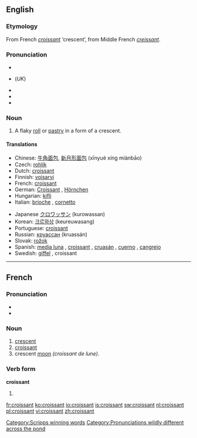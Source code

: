 {{see|Croissant}}
==English==
{{wikipedia}}
===Etymology===
From French ''[[#French|croissant]]'' ‘crescent’, from Middle French ''[[creissant]]''.

===Pronunciation===
*{{IPA|/kɹwəˈsɑnt/ (''Canadian'')}}
*{{IPA|/ˈkwæsɑ̃/, /ˈkɹwæsɑ̃/}} (''UK'')
*{{IPA|/kɻəˈsɑnt/}}
*{{Audio|en-ca-croissant.ogg|Audio (CA)}}
*{{audio|en-us-croissant.ogg|Audio (US)}}

===Noun===
{{en-noun}}

# A flaky [[roll]] or [[pastry]] in a form of a crescent.

====Translations====
{{top}}
*Chinese: [[牛角面包]], [[新月形面包]] (xīnyuè xíng miànbāo)
*Czech: [[rohlík]] {{m}}
*Dutch: [[croissant]] {{m}}
*Finnish: [[voisarvi]]
*French: [[croissant]] {{m}}
*German: [[Croissant]] {{n}}, [[Hörnchen]] {{n}}
*Hungarian: [[kifli]]
*Italian: [[brioche]] {{f}}, [[cornetto]] {{m}}
{{mid}}
*Japanese [[クロワッサン]] (kurowassan)
*Korean: [[크르와상]] (keureuwasang)
*Portuguese: [[croissant]] {{m}}
*Russian: [[круассан]] (kruassán) {{m}}
*Slovak: [[rožok]] {{m}}
*Spanish: [[media luna]] {{f}}, [[croissant]] {{m}}, [[cruasán]] {{m}}, [[cuerno]] {{m}}, [[cangrejo]] {{m}} {{italbrac|Costa Rica}}
*Swedish: [[giffel]] {{c}}, croissant {{c}}
{{bottom}}

[[Category:Scripps winning words]]
[[Category:Pronunciations wildly different across the pond]]

----

==French==

===Pronunciation===
*{{IPA|/kʁwasɑ̃/}}
*{{Audio|Fr-croissant2.ogg|Audio (FR)}}

===Noun===
{{fr-noun|m}}

# [[crescent]]
# [[#English|croissant]]
# crescent [[moon]] ''(croissant de lune)''.

===Verb form===
'''croissant'''

# {{present participle of|croître|lang=French}}

[[fr:croissant]]
[[ko:croissant]]
[[io:croissant]]
[[is:croissant]]
[[sw:croissant]]
[[nl:croissant]]
[[pl:croissant]]
[[vi:croissant]]
[[zh:croissant]]